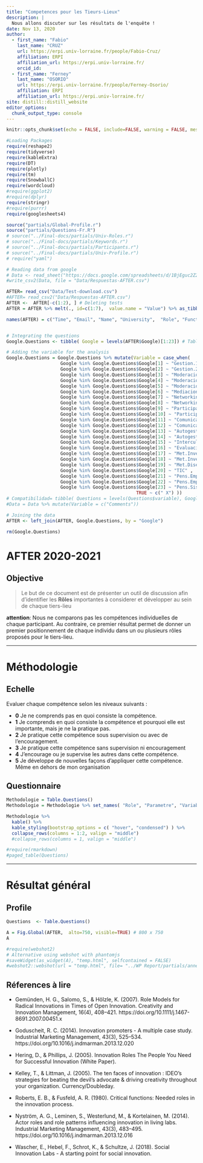 ```yaml
---
title: "Competences pour les Tieurs-Lieux"
description: |
  Nous allons discuter sur les résultats de l'enquête !
date: Nov 13, 2020
author:
  - first_name: "Fabio"
    last_name: "CRUZ"
    url: https://erpi.univ-lorraine.fr/people/Fabio-Cruz/
    affiliation: ERPI
    affiliation_url: https://erpi.univ-lorraine.fr/
    orcid_id: 
  - first_name: "Ferney"
    last_name: "OSORIO"
    url: https://erpi.univ-lorraine.fr/people/Ferney-Osorio/
    affiliation: ERPI
    affiliation_url: https://erpi.univ-lorraine.fr/
site: distill::distill_website
editor_options: 
  chunk_output_type: console
---
```


```r
knitr::opts_chunk$set(echo = FALSE, include=FALSE, warning = FALSE, message = FALSE, fig.retina = 3)

#Loading Packages
require(reshape2)
require(tidyverse)
require(kableExtra)
require(DT)
require(plotly)
require(tm)
require(SnowballC) 
require(wordcloud)
#require(ggplot2)
#require(dplyr)
require(stringr)
#require(purrr)
require(googlesheets4)

source("partials/Global-Profile.r")
source("partials/Questions-Fr.R")
# source("../Final-docs/partials/Univ-Roles.r")
# source("../Final-docs/partials/Keywords.r")
# source("../Final-docs/partials/Participants.r")
# source("../Final-docs/partials/Univ-Profile.r")
# require("yaml") 


```



```r

# Reading data from google
# Data <- read_sheet("https://docs.google.com/spreadsheets/d/1BjEguc2Z24c5LufYQgvr37H0LH8zliVpBA6X2-R1gAg/edit#gid=664031741")
#write_csv2(Data, file = "Data/Respuestas-AFTER.csv")

AFTER= read_csv("Data/Test-download.csv")
#AFTER= read_csv2("Data/Respuestas-AFTER.csv")
AFTER <-  AFTER[-c(1:2), ] # Deleting tests
AFTER = AFTER %>% melt(., id=c(1:7),  value.name = "Value") %>% as_tibble()

names(AFTER) = c("Time", "Email", "Name", "University",  "Role", "Function", "Field", "Google", "Value")


# Integrating the questions
Google.Questions <- tibble( Google = levels(AFTER$Google)[1:23]) # Table de compatibilidad

# Adding the variable for the analysis
Google.Questions = Google.Questions %>% mutate(Variable = case_when( 
                    Google %in% Google.Questions$Google[1] ~ "Gestion.1" ,
                    Google %in% Google.Questions$Google[2] ~ "Gestion.2" ,
                    Google %in% Google.Questions$Google[3] ~ "Moderacion.1" ,
                    Google %in% Google.Questions$Google[4] ~ "Moderacion.2" ,
                    Google %in% Google.Questions$Google[5] ~ "Moderacion.3" ,
                    Google %in% Google.Questions$Google[6] ~ "Mediacion.1" ,
                    Google %in% Google.Questions$Google[7] ~ "Networking.1" ,
                    Google %in% Google.Questions$Google[8] ~ "Networking.2" ,
                    Google %in% Google.Questions$Google[9] ~ "Participacion.1" ,
                    Google %in% Google.Questions$Google[10] ~ "Participacion.2" ,
                    Google %in% Google.Questions$Google[11] ~ "Comunicacion.1" ,
                    Google %in% Google.Questions$Google[12] ~ "Comunicacion.2" ,
                    Google %in% Google.Questions$Google[13] ~ "Autogestion.1" ,
                    Google %in% Google.Questions$Google[14] ~ "Autogestion.2" ,
                    Google %in% Google.Questions$Google[15] ~ "Intercultural" ,
                    Google %in% Google.Questions$Google[16] ~ "Evaluacion" ,
                    Google %in% Google.Questions$Google[17] ~ "Met.Investigacion.1" ,
                    Google %in% Google.Questions$Google[18] ~ "Met.Investigacion.2" ,
                    Google %in% Google.Questions$Google[19] ~ "Met.Diseño" ,
                    Google %in% Google.Questions$Google[20] ~ "TIC" ,
                    Google %in% Google.Questions$Google[21] ~ "Pens.Emprendedor.1" ,
                    Google %in% Google.Questions$Google[22] ~ "Pens.Emprendedor.2" ,
                    Google %in% Google.Questions$Google[23] ~ "Pens.Sistemico" ,
                                                TRUE ~ c(" X") )) 
# Compatibilidad= tibble( Questions = levels(Questions$variable), Google = levels(Data$Google)[1:23]) # Table de compatibilidad
#Data = Data %>% mutate(Variable = c("Comments"))

# Joining the data
AFTER <- left_join(AFTER, Google.Questions, by = "Google")

rm(Google.Questions)
```


# AFTER 2020-2021  {.unnumbered}

## Objective

> Le but de ce document est de présenter un outil de discussion  afin d'identifier les **Rôles** importantes à considerer et développer au sein de chaque tiers-lieu

**attention**: Nous ne comparons pas les compétences individuelles de chaque participant. Au contraire, ce premier résultat permet de donner un premier positionnement de chaque individu dans un ou plusieurs rôles proposés pour le tiers-lieu. 

---


# Méthodologie

## Echelle

Evaluer chaque compétence selon les niveaux suivants :

- **0** Je ne comprends pas en quoi consiste la compétence.
- **1** Je comprends en quoi consiste la compétence et pourquoi elle est importante, mais je ne la pratique pas.
- **2** Je pratique cette compétence sous supervision ou avec de l'encouragement. 
- **3** Je pratique cette compétence sans supervision ni encouragement 
- **4** J'encourage ou je supervise les autres dans cette compétence.
- **5** Je développe de nouvelles façons d'appliquer cette compétence. Même en dehors de mon organisation




## Questionnaire


```r

Methodologie = Table.Questions()
Methodologie = Methodologie %>% set_names( "Role", "Parametre", "Variable", "Description")

Methodologie %>%
  kable() %>%
  kable_styling(bootstrap_options = c( "hover", "condensed") ) %>%
  collapse_rows(columns = 1:2, valign = "middle") 
  #collapse_rows(columns = 1, valign = "middle")

#require(rmarkdown)
#paged_table(Questions)

```






---


# Résultat général {.tabset .tabset-pills }


## Profile



```r
Questions  <- Table.Questions()

A = Fig.Global(AFTER,  alto=750, visible=TRUE) # 800 x 750
A

#require(webshot2)
# Alternative using webshot with phantomjs
#saveWidget(as_widget(A), "temp.html", selfcontained = FALSE)
#webshot2::webshot(url = "temp.html", file= "../WP Report/partials/annex/University profile/Unicap/A.png" , vwidth = 800, vheight = 750)
```




## Réferences à lire


- Gemünden, H. G., Salomo, S., & Hölzle, K. (2007). Role Models for Radical Innovations in Times of Open Innovation. Creativity and Innovation Management, 16(4), 408–421. https://doi.org/10.1111/j.1467-8691.2007.00451.x

- Goduscheit, R. C. (2014). Innovation promoters - A multiple case study. Industrial Marketing Management, 43(3), 525–534. https://doi.org/10.1016/j.indmarman.2013.12.020

- Hering, D., & Phillips, J. (2005). Innovation Roles The People You Need for Successful Innovation (White Paper).

- Kelley, T., & Littman, J. (2005). The ten faces of innovation : IDEO’s strategies for beating the devil’s advocate & driving creativity throughout your organization. Currency/Doubleday.

- Roberts, E. B., & Fusfeld, A. R. (1980). Critical functions: Needed roles in the innovation process.

- Nyström, A. G., Leminen, S., Westerlund, M., & Kortelainen, M. (2014). Actor roles and role patterns influencing innovation in living labs. Industrial Marketing Management, 43(3), 483–495. https://doi.org/10.1016/j.indmarman.2013.12.016

- Wascher, E., Hebel, F., Schrot, K., & Schultze, J. (2018). Social Innovation Labs - A starting point for social innovation.



